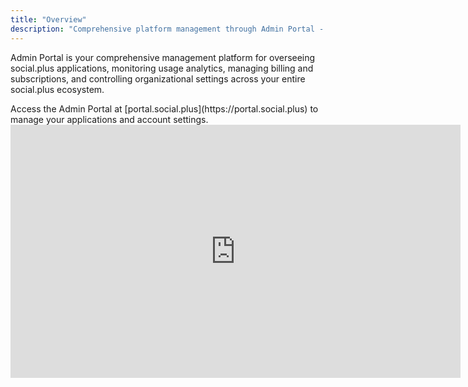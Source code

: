 ```yaml
---
title: "Overview"
description: "Comprehensive platform management through Admin Portal - your central hub for application management, billing, analytics, and organizational administration."
---
```


Admin Portal is your comprehensive management platform for overseeing social.plus applications, monitoring usage analytics, managing billing and subscriptions, and controlling organizational settings across your entire social.plus ecosystem.

<Info>
  Access the Admin Portal at [portal.social.plus](https://portal.social.plus) to manage your applications and account settings.
</Info>

<iframe width="720" height="405" src="https://www.youtube.com/embed/UkgwcM07wOQ?si=R3nhJLPceucD8Wam" title="YouTube video player" frameborder="0" allow="accelerometer; autoplay; clipboard-write; encrypted-media; gyroscope; picture-in-picture; web-share" referrerpolicy="strict-origin-when-cross-origin" allowfullscreen />

## Platform Overview

<CardGroup cols={3}>
  <Card title="Application Management" icon="window-restore" href="/analytics-and-moderation/social+-portal/application-management">
    Create, configure, and manage up to 10 social.plus applications per organization
  </Card>
  <Card title="Account Dashboard" icon="chart-pie" href="/analytics-and-moderation/social+-portal/dashboard">
    Monitor Monthly Active Users (MAUs), usage analytics, and platform metrics
  </Card>
  <Card title="Getting Started" icon="rocket" href="/analytics-and-moderation/social+-portal/getting-started">
    Complete setup guide for new social.plus Portal users
  </Card>
</CardGroup>

## Core Features

<Tabs>
  <Tab title="Application Management">
    ### Multi-Application Support

    <AccordionGroup>
      <Accordion title="Application Creation">
        **Create New Applications:**

        - Support for up to 10 applications per organization
        - Regional deployment options
        - Custom application configurations
        - Environment-specific settings (development, staging, production)
      </Accordion>
      <Accordion title="Regional Deployment">
        **Global Infrastructure:**

        - Multiple server regions available
        - Optimized for low-latency connections
        - Data residency compliance options
        - Automatic failover and redundancy

        **Available Regions:**

        - North America (US)
        - Europe (EU)
        - Asia Pacific (SG)
      </Accordion>
      <Accordion title="Environment Management">
        **Development Lifecycle:**

        - Separate environments for different stages
        - Easy promotion between environments
        - Configuration migration tools
        - Testing and validation workflows
      </Accordion>
    </AccordionGroup>
  </Tab>
  <Tab title="Analytics & Monitoring">
    ### Platform Analytics

    <AccordionGroup>
      <Accordion title="Usage Metrics">
        **Monthly Active Users (MAUs):**

        - Daily MAU tracking
        - Historical usage trends
        - User engagement patterns
        - Growth rate analytics
      </Accordion>
      <Accordion title="Usage Analytics">
        **Feature Utilization:**

        - Most popular features
        - User engagement by feature
        - Content creation statistics
      </Accordion>
    </AccordionGroup>
  </Tab>
  <Tab title="Organization Management">
    ### Team & Access Control

    <AccordionGroup>
      <Accordion title="Team Management">
        **User Access:**

        - Invite team members
        - Assign role-based permissions
        - Manage user access levels
      </Accordion>
      <Accordion title="Security Settings">
        **Account Security:**

        - Single Sign-On (SSO) integration
        - Access audit logs
      </Accordion>
    </AccordionGroup>
  </Tab>
</Tabs>

## Best Practices

<AccordionGroup>
  <Accordion title="Application Management">
    - **Environment Strategy**: Use separate applications for development, staging, and production
    - **Regional Optimization**: Choose regions closest to your user base
    - **Naming Convention**: Use clear, descriptive names for applications
    - **Documentation**: Maintain documentation for application configurations
  </Accordion>
  <Accordion title="Security Management">
    - **API Key Security**: Rotate API keys regularly and store securely
    - **Access Control**: Use principle of least privilege for team permissions
    - **Monitoring**: Regularly review access logs and usage patterns
    - **Compliance**: Stay updated with data protection regulations
  </Accordion>
  <Accordion title="Cost Optimization">
    - **Usage Monitoring**: Track MAU usage to avoid overage charges
    - **Resource Management**: Optimize application settings for efficiency
    - **Budget Planning**: Set up billing alerts and notifications
  </Accordion>
</AccordionGroup>

---

<Card title="Access Admin Portal" icon="external-link" href="https://portal.social.plus">
  Log in to your Admin Portal account to manage applications, monitor usage, and configure your organization settings.
</Card>